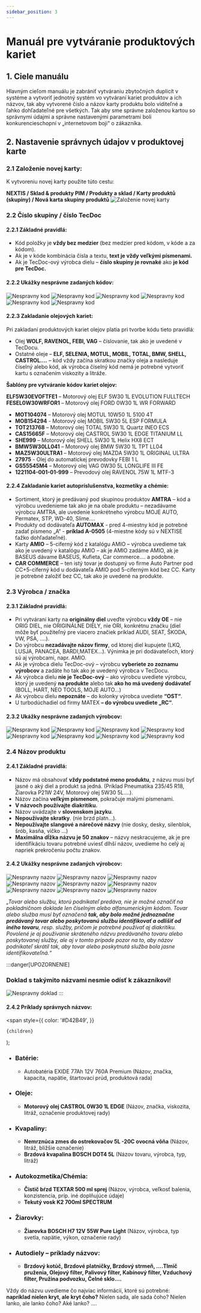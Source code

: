 ```yaml
---
sidebar_position: 3
---
```


# Manuál pre vytváranie produktových kariet

## 1. Ciele manuálu

Hlavným cieľom manuálu je zabrániť vytváraniu zbytočných duplicít v systéme a vytvoriť jednotný systém vo vytváraní kariet produktov a ich názvov, tak aby vytvorené číslo a názov karty produktu bolo viditeľné a ľahko dohľadateľné pre všetkých. Tak aby sme správne založenou kartou so správnymi údajmi a správne nastavenými parametrami boli konkurencieschopní v „internetovom boji“ o zákazníka.

## 2. Nastavenie správnych údajov v produktovej karte

### 2.1 Založenie novej karty:
K vytvoreniu novej karty použite túto cestu:

**NEXTIS / Sklad & produkty PIM / Produkty a sklad / Karty produktů (skupiny) / Nová karta skupiny produktů**
![Založenie novej karty](./img/zalozenie-novej-karty.png)

### 2.2 Číslo skupiny / číslo TecDoc

#### 2.2.1 Základné pravidlá:
- Kód položky je **vždy bez medzier** (bez medzier pred kódom, v kóde a za kódom).
-	Ak je v kóde kombinácia čísla a textu, **text je vždy veľkými písmenami.**
-	Ak je TecDoc-ový výrobca dielu – **číslo skupiny je rovnaké** ako **je kód pre TecDoc.**

#### 2.2.2 Ukážky nesprávne zadaných kódov:


![Nespravny kod](./img/nespravny-kod-1.png)
![Nespravny kod](./img/nespravny-kod-2.png)
![Nespravny kod](./img/nespravny-kod-3.png)
![Nespravny kod](./img/nespravny-kod-4.png)
![Nespravny kod](./img/nespravny-kod-5.png)
![Nespravny kod](./img/nespravny-kod-6.png)

#### 2.2.3 Zakladanie olejových kariet:

Pri zakladaní produktových kariet olejov platia pri tvorbe kódu tieto pravidlá:
-	Olej **WOLF, RAVENOL, FEBI, VAG** – číslovanie, tak ako je uvedené v TecDocu.
-	Ostatné oleje – **ELF, SELENIA, MOTUL, MOBIL, TOTAL, BMW, SHELL, CASTROL....** – kód vždy začína skratkou značky oleja a nasleduje číselný alebo kód, ak výrobca číselný kód nemá je potrebné vytvoriť kartu s označením viskozity a litráže. 

**Šablóny pre vytváranie kódov kariet olejov:**

**ELF5W30EVOFTFE1** – Motorový olej ELF 5W30 1L EVOLUTION FULLTECH **FESEL0W30WRFOR1** – Motorový olej FORD 0W30 1L WR FORWARD
- **MOT104074** – Motorový olej MOTUL 10W50 1L 5100 4T
- **MOB154294** -  Motorový olej MOBIL 5W30 5L ESP FORMULA
- **TOT213768** – Motorový olej TOTAL 5W30 1L Quartz INEO ECS
- **CAS15665F** – Motorový olej CASTROL 5W30 1L EDGE TITANIUM LL
- **SHE999** – Motorový olej SHELL 5W30 1L Helix HX8 ECT
- **BMW5W30LL041** – Motorový olej BMW 5W30 1L TPT LL04
- **MAZ5W30ULTRA1** – Motorový olej MAZDA 5W30 1L ORIGINAL ULTRA
- **27975** - Olej do automatickej prevodovky FEBI 1 L 
- **GS55545M4** – Motorový olej VAG 0W30 5L LONGLIFE III FE 
- **1221104-001-01-999** – Prevodový olej RAVENOL 75W 1L MTF-3

#### 2.2.4 Zakladanie kariet autopríslušenstva, kozmetiky a chémie:

- Sortiment, ktorý je predávaný pod skupinou produktov **AMTRA** – kód a výrobcu uvedenieme tak ako je na obale produktu –  nezadávame výrobcu AMTRA, ale uvedenie konkrétneho výrobcu MOJE AUTO, Permatex, STP, WD-40, Slime....
- Produkty od dodávateľa **AUTOMAX** - pred 4-miestny kód je potrebné zadať písmeno „A“ - **príklad A-0505** (4-miestne kódy sú v NEXTISE ťažko dohľadateľné).
- Karty **AMIO** – 5-ciferný kód z katalógu AMIO – výrobca uvedieme tak ako je uvedený v katalógu AMIO – ak je AMIO zadáme AMIO,  ak je BASEUS dávame BASEUS, Kufieta, Car commerce....  a podobne.
- **CAR COMMERCE** – ten istý tovar je dostupný vo firme Auto Partner pod CC+5-ciferný kód u dodávateľa AMIO pod 5-ciferným kód bez CC. Karty je potrebné založiť bez CC, tak ako je uvedené na produkte.

### 2.3 Výrobca / značka

#### 2.3.1 Základné pravidlá:

-	Pri vytváraní karty na **originálny diel** uveďte výrobcu **vždy OE** – nie ORIG DIEL, nie ORIGINÁLNE DIELY, nie ORI, konkrétnu značku (diel môže byť použiteľný pre viacero značiek príklad AUDI, SEAT, ŠKODA, VW, PSA, ....).
-	Do výrobcu **nezadávajte názov firmy**, od ktorej diel kupujete (LKQ, LUSJA, PANACEA, BARDI,MATEX...). Výnimka je pri dodávateľoch, ktorý sú aj výrobcami, napr. AMIO.
-	Ak je výrobca dielu TecDoc-ový – výrobcu **vyberiete zo zoznamu výrobcov** a zadáte ho tak ako je uvedený výrobca v TecDocu.
-	Ak výrobca dielu **nie je TecDoc-ový** – ako výrobcu uvediete výrobcu, ktorý je uvedený **na produkte** alebo tak **ako ho má uvedený dodávateľ** (BOLL, HART, NEO TOOLS, MOJE AUTO...)
-	Ak výrobcu dielu **nepoznáte** – do kolonky výrobca uvediete **“OST“**.
-	U turbodúchadiel od firmy MATEX **– do výrobcu uvediete „RC“**.

#### 2.3.2 Ukážky nesprávne zadaných výrobcov:

![Nespravny kod](./img/nespravny-vyrobca-1.png)
![Nespravny kod](./img/nespravny-vyrobca-2.png)
![Nespravny kod](./img/nespravny-vyrobca-3.png)
![Nespravny kod](./img/nespravny-vyrobca-4.png)
![Nespravny kod](./img/nespravny-vyrobca-5.png)
![Nespravny kod](./img/nespravny-vyrobca-6.png)
![Nespravny kod](./img/nespravny-vyrobca-7.png)
![Nespravny kod](./img/nespravny-vyrobca-8.png)

### 2.4 Názov produktu

#### 2.4.1 Základné pravidlá:

-	Názov má obsahovať **vždy podstatné meno produktu**, z názvu musí byť jasné o aký diel a produkt sa jedná. (Príklad Pneumatika 235/45 R18, Žiarovka P21W 24V, Motorový olej 5W30 5L....).
-	Názov začína **veľkým písmenom**, pokračuje malými písmenami. 
-	**V názvoch používajte diakritiku.**
-	Názov uvádzajte v **slovenskom jazyku**.
-	**Nepoužívajte skratky**. (nie brzd platn...).
-	**Nepoužívajte slangové a nárečové názvy** (nie dosky, desky, silenblok, šrób, kasňa, vičko ...)
-	**Maximálna dĺžka názvu je 50 znakov** – názvy neskracujeme, ak je pre identifikáciu tovaru potrebné uviesť dlhší názov, uvedieme ho celý aj napriek prekročeniu počtu znakov. 

#### 2.4.2 Ukážky nesprávne zadaných výrobcov:

![Nespravny nazov](./img/nespravny-nazov-1.png)
![Nespravny nazov](./img/nespravny-nazov-2.png)
![Nespravny nazov](./img/nespravny-nazov-3.png)
![Nespravny nazov](./img/nespravny-nazov-4.png)
![Nespravny nazov](./img/nespravny-nazov-5.png)
![Nespravny nazov](./img/nespravny-nazov-6.png)
![Nespravny nazov](./img/nespravny-nazov-7.png)
![Nespravny nazov](./img/nespravny-nazov-8.png)
![Nespravny nazov](./img/nespravny-nazov-9.png)

*„Tovar alebo službu, ktorú podnikateľ predáva, nie je možné označiť na pokladničnom doklade len číselným alebo alfanumerickým kódom. Tovar alebo služba musí byť označená **tak, aby bolo možné jednoznačne predávaný tovar alebo poskytovanú službu identifikovať a odlíšiť od iného tovaru**, resp. služby, pričom je potrebné používať aj diakritiku. Povolené je aj používanie skráteného názvu predávaného tovaru alebo poskytovanej služby, ale aj v tomto prípade pozor na to, aby názov podnikateľ skrátil tak, aby tovar alebo poskytnutá služba bola jasne identifikovateľná.“*

:::danger[UPOZORNENIE]
### Doklad s takýmito názvami nesmie odísť k zákazníkovi!
![Nespravny doklad](./img/nespravny-doklad.png)
:::

#### 2.4.2 Príklady správnych názvov:

  <span
    style={{
      color: '#D42B49',
    }}
  >
    {children}
  </span>
);


- ### Batérie: 

    - <Highlight> Autobatéria EXIDE 77Ah 12V 760A Premium</Highlight> (Názov, značka, kapacita, napätie, štartovací prúd, produktová rada)

- ### Oleje:  

    - **Motorový olej CASTROL 0W30 1L EDGE** (Názov, značka, viskozita, litráž, označenie produktovej rady)

- ### Kvapaliny:

    - **Nemrznúca zmes do ostrekovačov 5L -20C ovocná vôňa** (Názov, litráž, bližšie označenie)
    - **Brzdová kvapalina BOSCH DOT4 5L** (Názov tovaru, výrobca, typ, litráž)

- ### Autokozmetika/Chémia:

    - **Čistič bŕzd TEXTAR 500 ml sprej** (Názov, výrobca, veľkosť balenia, konzistencia, príp. iné doplňujúce údaje)
    - **Tekutý vosk K2 700ml SPECTRUM**

- ### Žiarovky: 

    - **Žiarovka BOSCH H7 12V 55W Pure Light** (Názov, výrobca, typ svetla, napätie, výkon, označenie rady)

- ### Autodiely – príklady názvov:

    - **Brzdový kotúč, Brzdové platničky, Brzdový strmeň, ....Tlmič pruženia, Olejový filter, Palivový filter, Kabínový filter, Vzduchový filter, Pružina podvozku, Čelné sklo....**

Vždy do názvu uvedieme čo najviac informácií, ktoré sú potrebné: **napríklad nielen kryt, ale kryt čoho?** Nielen sada, ale sada čoho? Nielen lanko, ale lanko čoho? Aké lanko? ....

